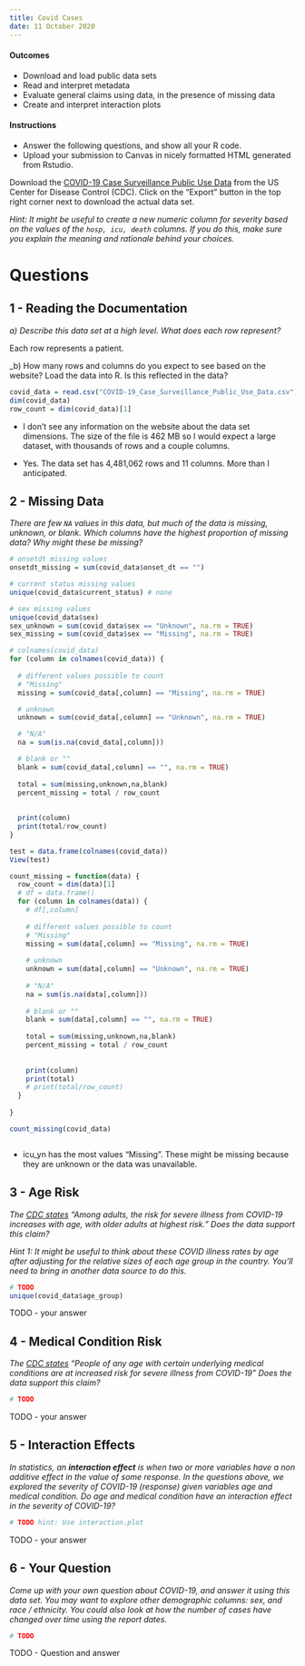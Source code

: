 ```yaml
---
title: Covid Cases
date: 11 October 2020
---
```


#### Outcomes

- Download and load public data sets
- Read and interpret metadata
- Evaluate general claims using data, in the presence of missing data
- Create and interpret interaction plots


#### Instructions

- Answer the following questions, and show all your R code.
- Upload your submission to Canvas in nicely formatted HTML generated from Rstudio.

Download the [COVID-19 Case Surveillance Public Use Data](https://data.cdc.gov/Case-Surveillance/COVID-19-Case-Surveillance-Public-Use-Data/vbim-akqf) from the US Center for Disease Control (CDC).
Click on the "Export" button in the top right corner next to download the actual data set.

_Hint: It might be useful to create a new numeric column for severity based on the values of the `hosp, icu, death` columns.
If you do this, make sure you explain the meaning and rationale behind your choices._


# Questions

## 1 - Reading the Documentation

_a) Describe this data set at a high level.
What does each row represent?_

Each row represents a patient. 

_b) How many rows and columns do you expect to see based on the website? 
Load the data into R.
Is this reflected in the data? 

```r
covid_data = read.csv("COVID-19_Case_Surveillance_Public_Use_Data.csv")
dim(covid_data)
row_count = dim(covid_data)[1]
```

- I don't see any information on the website about the data set dimensions. The size of the file is 462 MB so I would expect a large dataset, with thousands of rows and a couple columns. 

- Yes. The data set has 4,481,062 rows and 11 columns. More than I anticipated. 


## 2 - Missing Data
 
_There are few `NA` values in this data, but much of the data is missing, unknown, or blank.
Which columns have the highest proportion of missing data?
Why might these be missing?_

```r
# onsetdt missing values
onsetdt_missing = sum(covid_data$onset_dt == "")

# current status missing values
unique(covid_data$current_status) # none

# sex missing values
unique(covid_data$sex)
sex_unknown = sum(covid_data$sex == "Unknown", na.rm = TRUE)
sex_missing = sum(covid_data$sex == "Missing", na.rm = TRUE)

# colnames(covid_data)
for (column in colnames(covid_data)) {
  
  # different values possible to count 
  # "Missing"
  missing = sum(covid_data[,column] == "Missing", na.rm = TRUE)

  # unknown
  unknown = sum(covid_data[,column] == "Unknown", na.rm = TRUE)

  # "N/A"
  na = sum(is.na(covid_data[,column]))

  # blank or ""
  blank = sum(covid_data[,column] == "", na.rm = TRUE)
  
  total = sum(missing,unknown,na,blank)
  percent_missing = total / row_count
  
  
  print(column)
  print(total/row_count)
}

test = data.frame(colnames(covid_data))
View(test)

count_missing = function(data) {
  row_count = dim(data)[1]
  # df = data.frame()
  for (column in colnames(data)) {
    # df[,column]
  
    # different values possible to count 
    # "Missing"
    missing = sum(data[,column] == "Missing", na.rm = TRUE)
  
    # unknown
    unknown = sum(data[,column] == "Unknown", na.rm = TRUE)
  
    # "N/A"
    na = sum(is.na(data[,column]))
  
    # blank or ""
    blank = sum(data[,column] == "", na.rm = TRUE)
    
    total = sum(missing,unknown,na,blank)
    percent_missing = total / row_count
    
    
    print(column)
    print(total)
    # print(total/row_count)
  }
  
}

count_missing(covid_data)



```

- icu_yn has the most values "Missing". These might be missing because they are unknown or the data was unavailable. 


## 3 - Age Risk

_The [CDC states](https://www.cdc.gov/coronavirus/2019-ncov/need-extra-precautions/older-adults.html) "Among adults, the risk for severe illness from COVID-19 increases with age, with older adults at highest risk."
Does the data support this claim?_

_Hint 1: It might be useful to think about these COVID illness rates by age after adjusting for the relative sizes of each age group in the country.
You'll need to bring in another data source to do this._


```r
# TODO
unique(covid_data$age_group)
```

TODO - your answer


## 4 - Medical Condition Risk

_The [CDC states](https://www.cdc.gov/coronavirus/2019-ncov/need-extra-precautions/people-with-medical-conditions.html) "People of any age with certain underlying medical conditions are at increased risk for severe illness from COVID-19"
Does the data support this claim?_

```r
# TODO
```

TODO - your answer


## 5 - Interaction Effects

_In statistics, an __interaction effect__ is when two or more variables have a non additive effect in the value of some response.
In the questions above, we explored the severity of COVID-19 (response) given variables age and medical condition.
Do age and medical condition have an interaction effect in the severity of COVID-19?_

```r
# TODO hint: Use interaction.plot
```

TODO - your answer


## 6 - Your Question

_Come up with your own question about COVID-19, and answer it using this data set.
You may want to explore other demographic columns: sex, and race / ethnicity.
You could also look at how the number of cases have changed over time using the report dates._

```r
# TODO
```

TODO - Question and answer